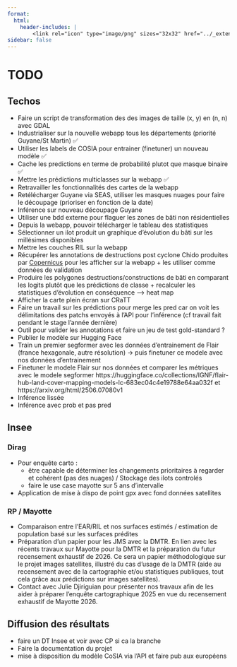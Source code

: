 ```yaml
---
format:
  html:
    header-includes: |
        <link rel="icon" type="image/png" sizes="32x32" href="../_extensions/InseeFrLab/onyxia/favicon-32x32.png">
sidebar: false
---
```


# TODO

## Techos

- Faire un script de transformation des des images de taille (x, y) en (n, n) avec GDAL
- Industrialiser sur la nouvelle webapp tous les départements (priorité Guyane/St Martin) ✅  
- Utiliser les labels de COSIA pour entrainer (finetuner) un nouveau modèle ✅  
- Cache les predictions en terme de probabilité plutot que masque binaire ✅  
- Mettre les prédictions multiclasses sur la webapp ✅  
- Retravailler les fonctionnalités des cartes de la webapp
- Retélécharger Guyane via SEAS, utiliser les masques nuages pour faire le découpage (prioriser en fonction de la date)
- Inférence sur nouveau découpage Guyane  
- Utiliser une bdd externe pour flaguer les zones de bâti non résidentielles  
- Depuis la webapp, pouvoir télécharger le tableau des statistiques  
- Sélectionner un ilot produit un graphique d'évolution du bâti sur les millésimes disponibles  
- Mettre les couches RIL sur la webapp  
- Récupérer les annotations de destructions post cyclone Chido produites par [Copernicus](https://rapidmapping.emergency.copernicus.eu/EMSR780) pour les afficher sur la webapp + les utiliser comme données de validation  
- Produire les polygones destructions/constructions de bâti en comparant les logits plutôt que les prédictions de classe + recalculer les statistiques d'évolution en conséquence --> heat map  
- Afficher la carte plein écran sur CRaTT  
- Faire un travail sur les prédictions pour merge les pred car on voit les délimitations des patchs envoyés à l'API pour l'inférence (cf travail fait pendant le stage l'année dernière)  
- Outil pour valider les annotations et faire un jeu de test gold-standard ?  
- Publier le modèle sur Hugging Face  
- Train un premier segformer avec les données d'entrainement de Flair (france hexagonale, autre résolution) -> puis finetuner ce modele avec nos données d'entrainement  
- Finetuner le modele Flair sur nos données et comparer les métriques avec le modele segformer https://huggingface.co/collections/IGNF/flair-hub-land-cover-mapping-models-lc-683ec04c4e19788e64aa032f et https://arxiv.org/html/2506.07080v1  
- Inférence lissée  
- Inférence avec prob et pas pred  

## Insee

### Dirag

- Pour enquête carto : 
  - être capable de déterminer les changements prioritaires à regarder et cohérent (pas des nuages) / Stockage des ilots controlés
  - faire le use case mayotte sur 5 ans d'intervalle

- Application de mise à dispo de point gpx avec fond données satellites

### RP / Mayotte
 
- Comparaison entre l'EAR/RIL et nos surfaces estimés / estimation de population basé sur les surfaces prédites
-	Préparation d’un papier pour les JMS avec la DMTR. En lien avec les récents travaux sur Mayotte pour la DMTR et la préparation du futur recensement exhaustif de 2026. Ce sera un papier méthodologique sur le projet images satellites, illustré du cas d’usage de la DMTR (aide au recensement avec de la cartographie et/ou statistiques publiques, tout cela grâce aux prédictions sur images satellites).  
-	Contact avec Julie Djiriguian pour présenter nos travaux afin de les aider à préparer l’enquête cartographique 2025 en vue du recensement exhaustif de Mayotte 2026.  


## Diffusion des résultats

- faire un DT Insee et voir avec CP si ca la branche
- Faire la documentation du projet
- mise à disposition du modèle CoSIA via l'API et faire pub aux européens
